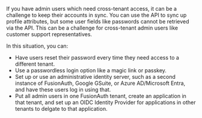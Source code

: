 If you have admin users which need cross-tenant access, it can be a challenge to keep their accounts in sync. You can use the API to sync up profile attributes, but some user fields like passwords cannot be retrieved via the API. This can be a challenge for cross-tenant admin users like customer support representatives.

In this situation, you can:

* Have users reset their password every time they need access to a different tenant.
* Use a passwordless login option like a magic link or passkey.
* Set up or use an administrative identity server, such as a second instance of FusionAuth, Google GSuite, or Azure AD/Microsoft Entra, and have these users log in using that.
* Put all admin users in one FusionAuth tenant, create an application in that tenant, and set up an OIDC Identity Provider for applications in other tenants to delgate to that application.
